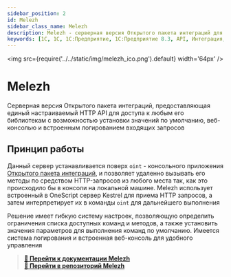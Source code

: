 ```yaml
---
sidebar_position: 2
id: Melezh
sidebar_class_name: Melezh
description: Melezh - серверная версия Открытого пакета интеграций для получения доступа к его библиотекам по HTTP
keywords: [1C, 1С, 1С:Предприятие, 1С:Предприятие 8.3, API, Интеграция, Сервисы, Обмен, OneScript, CLI, gateway, server, proxy]
---
```


<img src={require('../../static/img/melezh_ico.png').default} width='64px' />

# Melezh

Серверная версия Открытого пакета интеграций, предоставляющая единый настраиваемый HTTP API для доступа к любым его библиотекам с возможностью установки значений по умолчанию, веб-консолью и встроенным логированием входящих запросов

## Принцип работы

Данный сервер устанавливается поверх `oint` - консольного приложения [Открытого пакета интеграций](https://github.com/Bayselonarrend/OpenIntegrations), и позволяет удаленно вызывать его методы по средством HTTP-запросов из любого места так, как это происходило бы в консоли на локальной машине. Melezh использует встроенный в OneScript сервер Kestrel для приема HTTP запросов, а затем интерпретирует их в команды `oint` для дальнейшего выполнения

Решение имеет гибкую систему настроек, позволяющую определить ограничения списка доступных команд и методов, а также установить значения параметров для выполнения команд по умолчанию. Имеется система логирования и встроенная веб-консоль для удобного управления


> **[📘 Перейти к документации Melezh](/docs/Addons/Melezh/Overview)** <br/>
> **[🏰 Перейти в репозиторий Melezh](https://github.com/Bayselonarrend/Melezh)**

